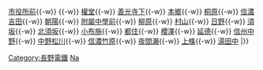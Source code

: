 {{鐵道路線|
| 模板名稱 = 長野線 (長野電鐵)
| 名稱 = [[File:NER-mark.svg|23px|長野電鐵|link=長野電鐵]] <small>[[長野電鐵]]</small> [[長野線 (長野電鐵)|長野線]]
| 代表色 = red
| 背景顏色 = #FFFFFF 
| 車站列表 = [[長野站|長野]]{{-w}} [[市役所前站 (長野縣)|市役所前]]{{-w}} <s>{{link-ja|綠町站 (長野縣)|緑町駅 (長野県)|綠町}}</s>{{-w}} [[權堂站|權堂]]{{-w}} [[善光寺下站|善光寺下]]{{-w}} [[本鄉站 (長野縣)|本鄉]]{{-w}} [[桐原站 (長野縣)|桐原]]{{-w}} [[信濃吉田站|信濃吉田]]{{-w}} [[朝陽站 (日本)|朝陽]]{{-w}} [[附屬中學前站|附屬中學前]]{{-w}} [[柳原站 (長野縣)|柳原]]{{-w}} [[村山站 (長野縣)|村山]]{{-w}} [[日野站 (長野縣)|日野]]{{-w}} [[須坂站|須坂]]{{-w}} [[北須坂站|北須坂]]{{-w}} [[小布施站|小布施]]{{-w}} [[都住站|都住]]{{-w}} [[櫻澤站 (長野縣)|櫻澤]]{{-w}} [[延德站|延德]]{{-w}} [[信州中野站|信州中野]]{{-w}} [[中野松川站|中野松川]]{{-w}} [[信濃竹原站|信濃竹原]]{{-w}} [[夜間瀨站|夜間瀨]]{{-w}} [[上條站 (長野縣)|上條]]{{-w}} [[湯田中站|湯田中]]
|}}<noinclude>
[[Category:長野電鐵]]
[[Category:日本鐵路路線模板|Na]]
</noinclude>